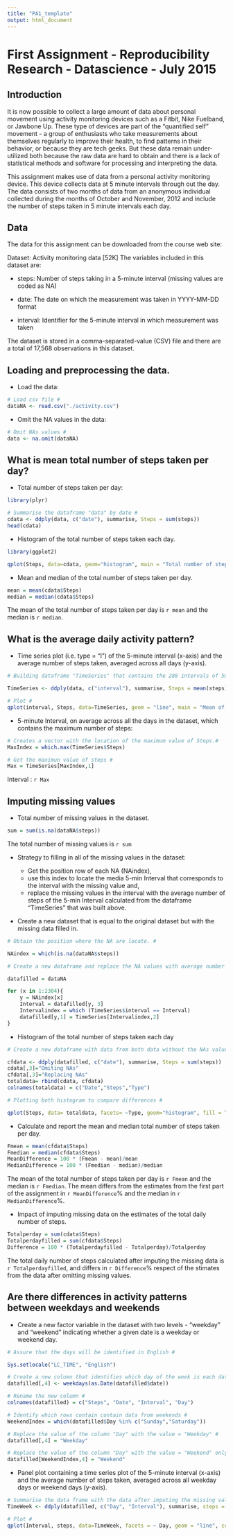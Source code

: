 ```yaml
---
title: "PA1_template"
output: html_document
---
```


# First Assignment - Reproducibility Research - Datascience - July 2015

## Introduction

It is now possible to collect a large amount of data about personal movement using activity monitoring devices such as a Fitbit, Nike Fuelband, or Jawbone Up. These type of devices are part of the "quantified self" movement - a group of enthusiasts who take measurements about themselves regularly to improve their health, to find patterns in their behavior, or because they are tech geeks. But these data remain under-utilized both because the raw data are hard to obtain and there is a lack of statistical methods and software for processing and interpreting the data.

This assignment makes use of data from a personal activity monitoring device. This device collects data at 5 minute intervals through out the day. The data consists of two months of data from an anonymous individual collected during the months of October and November, 2012 and include the number of steps taken in 5 minute intervals each day.

## Data

The data for this assignment can be downloaded from the course web site:

Dataset: Activity monitoring data [52K]
The variables included in this dataset are:

* steps: Number of steps taking in a 5-minute interval (missing values are coded as NA)

* date: The date on which the measurement was taken in YYYY-MM-DD format

* interval: Identifier for the 5-minute interval in which measurement was taken

The dataset is stored in a comma-separated-value (CSV) file and there are a total of 17,568 observations in this dataset.

## Loading and preprocessing the data.

- Load the data:

```r
# Load csv file #
dataNA <- read.csv("./activity.csv")
```


- Omit the NA values in the data:

```r
# Omit NAs values #
data <- na.omit(dataNA)
```

## What is mean total number of steps taken per day?

- Total number of steps taken per day: 

```r
library(plyr)

# Summarise the dataframe "data" by date #
cdata <- ddply(data, c("date"), summarise, Steps = sum(steps))
head(cdata)
```

- Histogram of the total number of steps taken each day.

```r
library(ggplot2)

qplot(Steps, data=cdata, geom="histogram", main = "Total number of steps taken each day")
```

- Mean and median of the total number of steps taken per day.

```r
mean = mean(cdata$Steps)
median = median(cdata$Steps)
```
The mean of the total number of steps taken per day is `r mean` and the median is `r median`.

## What is the average daily activity pattern?

- Time series plot (i.e. type = "l") of the 5-minute interval (x-axis) and the average number of steps taken, averaged across all days (y-axis).

```r

# Building dataframe "TimeSeries" that contains the 288 intervals of 5min per day, for all the day which data is available #

TimeSeries <- ddply(data, c("interval"), summarise, Steps = mean(steps))

# Plot #
qplot(interval, Steps, data=TimeSeries, geom = "line", main = "Mean of Steps per 5-min Intervals")

```

- 5-minute Interval, on average across all the days in the dataset, which contains the maximum number of steps:

```r
# Creates a vector with the location of the maximum value of Steps.#
MaxIndex = which.max(TimeSeries$Steps)

# Get the maximun value of steps #
Max = TimeSeries[MaxIndex,1]
```
Interval : `r Max`


## Imputing missing values

- Total number of missing values in the dataset.
```r
sum = sum(is.na(dataNA$steps))

```
The total number of missing values is `r sum`

- Strategy to filling in all of the missing values in the dataset: 

  - Get the position row of each NA (NAindex), 
  - use this index to locate the media 5-min Interval that corresponds to the interval with the missing value and,
  - replace the missing values in the interval with the average number of steps of the 5-min Interval calculated from the dataframe "TimeSeries" that was built above.

- Create a new dataset that is equal to the original dataset but with the missing data filled in.

```r

# Obtain the position where the NA are locate. #

NAindex = which(is.na(dataNA$steps))

# Create a new dataframe and replace the NA values with average number of steps for each interval(288 per day) of 5 min during the day #

datafilled = dataNA

for (x in 1:2304){
    y = NAindex[x]
    Interval = datafilled[y, 3]
    Intervalindex = which (TimeSeries$interval == Interval) 
    datafilled[y,1] = TimeSeries[Intervalindex,2]
}

```

- Histogram of the total number of steps taken each day

```r
# Create a new dataframe with data from both data without the NAs values and the data with NA replaced. #

cfdata <- ddply(datafilled, c("date"), summarise, Steps = sum(steps))
cdata[,3]="Omiting NAs"
cfdata[,3]="Replacing NAs"
totaldata= rbind(cdata, cfdata)
colnames(totaldata) = c("Date","Steps","Type")

# Plotting both histogram to compare differences #

qplot(Steps, data= totaldata, facets= ~Type, geom="histogram", fill = Type, main = "Mean of Steps per 5-min Interval during one day")

```

- Calculate and report the mean and median total number of steps taken per day.

```r
Fmean = mean(cfdata$Steps)
Fmedian = median(cfdata$Steps)
MeanDifference = 100 * (Fmean - mean)/mean
MedianDifference = 100 * (Fmedian - median)/median

```

The mean of the total number of steps taken per day is `r Fmean` and the median is `r Fmedian`. 
The mean differs from the estimates from the first part of the assignment in `r MeanDifference`% and the median in `r MedianDifference`%.


- Impact of imputing missing data on the estimates of the total daily number of steps.

```r
Totalperday = sum(cdata$Steps)
Totalperdayfilled = sum(cfdata$Steps)
Difference = 100 * (Totalperdayfilled - Totalperday)/Totalperday

```

The total daily number of steps calculated after imputing the missing data is `r Totalperdayfilled`, and differs in `r Difference`% respect of the stimates from the data after omitting missing values.

## Are there differences in activity patterns between weekdays and weekends

- Create a new factor variable in the dataset with two levels - "weekday" and "weekend" indicating whether a given date is a weekday or weekend day.

```r
# Assure that the days will be identified in English #

Sys.setlocale("LC_TIME", "English")

# Create a new column that identifies which day of the week is each date # 
datafilled[,4] <- weekdays(as.Date(datafilled$date))

# Rename the new column #
colnames(datafilled) = c("Steps", "Date", "Interval", "Day")

# Identify which rows contain contain data from weekends # 
WeekendIndex = which(datafilled$Day %in% c("Sunday","Saturday"))

# Replace the value of the column "Day" with the value = "Weekday" #  
datafilled[,4] = "Weekday"

# Replace the value of the column "Day" with the value = "Weekend" only in the place where the days are Saturday or Sunday as is indicated in the vector "WeekendIndex" # 
datafilled[WeekendIndex,4] = "Weekend"

```

- Panel plot containing a time series plot of the 5-minute interval (x-axis) and the average number of steps taken, averaged across all weekday days or weekend days (y-axis). 

```r
# Summarise the data frame with the data after imputing the missing values to obtain the total number of steps in each interval per day in a new data frame  "TimeWeek" # 
TimeWeek <- ddply(datafilled, c("Day", "Interval"), summarise, steps = mean(Steps))

# Plot #
qplot(Interval, steps, data=TimeWeek, facets = ~ Day, geom = "line", colour = Day, main = "Mean of Steps per 5-min Intervals")

```

